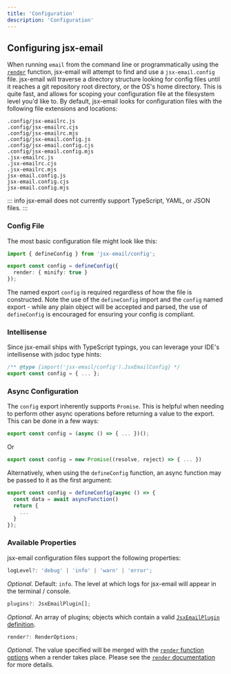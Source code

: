 ```yaml
---
title: 'Configuration'
description: 'Configuration'
---
```


## Configuring jsx-email

When running `email` from the command line or programmatically using the [`render`](/docs/core/render) function, jsx-email will attempt to find and use a `jsx-email.config` file. jsx-email will traverse a directory structure looking for config files until it reaches a git repository root directory, or the OS's home directory. This is quite fast, and allows for scoping your configuration file at the filesystem level you'd like to. By default, jsx-email looks for configuration files with the following file extensions and locations:

```
.config/jsx-emailrc.js
.config/jsx-emailrc.cjs
.config/jsx-emailrc.mjs
.config/jsx-email.config.js
.config/jsx-email.config.cjs
.config/jsx-email.config.mjs
.jsx-emailrc.js
.jsx-emailrc.cjs
.jsx-emailrc.mjs
jsx-email.config.js
jsx-email.config.cjs
jsx-email.config.mjs
```

::: info
jsx-email does not currently support TypeScript, YAML, or JSON files.
:::

### Config File

The most basic configuration file might look like this:

```ts
import { defineConfig } from 'jsx-email/config';

export const config = defineConfig({
  render: { minify: true }
});
```

The named export `config` is required regardless of how the file is constructed. Note the use of the `defineConfig` import and the `config` named export - while any plain object will be accepted and parsed, the use of `defineConfig` is encouraged for ensuring your config is compliant.

### Intellisense

Since jsx-email ships with TypeScript typings, you can leverage your IDE's intellisense with jsdoc type hints:

```ts
/** @type {import('jsx-email/config').JsxEmailConfig} */
export const config = { ... };
```

### Async Configuration

The `config` export inherently supports `Promise`. This is helpful when needing to perform other async operations before returning a value to the export. This can be done in a few ways:

```ts
export const config = (async () => { ... })();
```

Or

```ts
export const config = new Promise((resolve, reject) => { ... })
```

Alternatively, when using the `defineConfig` function, an async function may be passed to it as the first argument:

```ts
export const config = defineConfig(async () => {
  const data = await asyncFunction()
  return {
    ...
  }
});
```

### Available Properties

jsx-email configuration files support the following properties:

```ts
logLevel?: 'debug' | 'info' | 'warn' | 'error';
```

_Optional_. Default: `info`. The level at which logs for jsx-email will appear in the terminal / console.

```ts
plugins?: JsxEmailPlugin[];
```

_Optional_. An array of plugins; objects which contain a valid [`JsxEmailPlugin` definition](/docs/core/plugins).

```ts
render?: RenderOptions;
```

_Optional_. The value specified will be merged with the [`render` function options](https://jsx.email/docs/core/render#method-options) when a render takes place. Please see the [`render` documentation](https://jsx.email/docs/core/render#method-options) for more details.